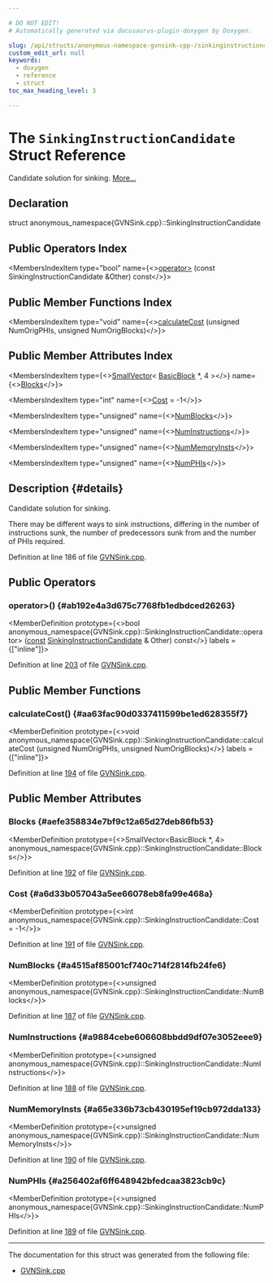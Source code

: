 ```yaml
---

# DO NOT EDIT!
# Automatically generated via docusaurus-plugin-doxygen by Doxygen.

slug: /api/structs/anonymous-namespace-gvnsink-cpp-/sinkinginstructioncandidate
custom_edit_url: null
keywords:
  - doxygen
  - reference
  - struct
toc_max_heading_level: 3

---
```





# The `SinkingInstructionCandidate` Struct Reference

<DoxygenPage pluginConfig={pluginConfig}>

Candidate solution for sinking. <a href="#details">More...</a>

## Declaration

<CodeBlock>struct anonymous_namespace{GVNSink.cpp}::SinkingInstructionCandidate</CodeBlock>

## Public Operators Index

<MembersIndex>

<MembersIndexItem
  type="bool"
  name={<><a href="#ab192e4a3d675c7768fb1edbdced26263">operator&gt;</a> (const SinkingInstructionCandidate &amp;Other) const</>}>
</MembersIndexItem>

</MembersIndex>

## Public Member Functions Index

<MembersIndex>

<MembersIndexItem
  type="void"
  name={<><a href="#aa63fac90d0337411599be1ed628355f7">calculateCost</a> (unsigned NumOrigPHIs, unsigned NumOrigBlocks)</>}>
</MembersIndexItem>

</MembersIndex>

## Public Member Attributes Index

<MembersIndex>

<MembersIndexItem
  type={<><a href="/docs/api/classes/llvm/smallvector">SmallVector</a>&lt; <a href="/docs/api/classes/llvm/basicblock">BasicBlock</a> &#42;, 4 &gt;</>}
  name={<><a href="#aefe358834e7bf9c12a65d27deb86fb53">Blocks</a></>}>
</MembersIndexItem>

<MembersIndexItem
  type="int"
  name={<><a href="#a6d33b057043a5ee66078eb8fa99e468a">Cost</a> = -1</>}>
</MembersIndexItem>

<MembersIndexItem
  type="unsigned"
  name={<><a href="#a4515af85001cf740c714f2814fb24fe6">NumBlocks</a></>}>
</MembersIndexItem>

<MembersIndexItem
  type="unsigned"
  name={<><a href="#a9884cebe606608bbdd9df07e3052eee9">NumInstructions</a></>}>
</MembersIndexItem>

<MembersIndexItem
  type="unsigned"
  name={<><a href="#a65e336b73cb430195ef19cb972dda133">NumMemoryInsts</a></>}>
</MembersIndexItem>

<MembersIndexItem
  type="unsigned"
  name={<><a href="#a256402af6ff648942bfedcaa3823cb9c">NumPHIs</a></>}>
</MembersIndexItem>

</MembersIndex>

## Description {#details}

Candidate solution for sinking.

There may be different ways to sink instructions, differing in the number of instructions sunk, the number of predecessors sunk from and the number of PHIs required.

Definition at line 186 of file <a href="/docs/api/files/lib/lib/transforms/lib/transforms/scalar/gvnsink-cpp">GVNSink.cpp</a>.

<SectionDefinition>

## Public Operators

### operator&gt;() {#ab192e4a3d675c7768fb1edbdced26263}

<MemberDefinition
  prototype={<>bool anonymous&#95;namespace&#123;GVNSink.cpp&#125;::SinkingInstructionCandidate::operator&gt; (<a href="/docs/api/files/lib/lib/target/lib/target/aarch64/aarch64promoteconstant-cpp/#a90f8350fecae261c25be85d38b451bff">const</a> <a href="/docs/api/structs/anonymous-namespace-gvnsink-cpp-/sinkinginstructioncandidate">SinkingInstructionCandidate</a> &amp; Other) const</>}
  labels = {["inline"]}>

Definition at line <a href="/docs/api/files/lib/lib/transforms/lib/transforms/scalar/gvnsink-cpp/#l00203">203</a> of file <a href="/docs/api/files/lib/lib/transforms/lib/transforms/scalar/gvnsink-cpp">GVNSink.cpp</a>.
</MemberDefinition>

</SectionDefinition>

<SectionDefinition>

## Public Member Functions

### calculateCost() {#aa63fac90d0337411599be1ed628355f7}

<MemberDefinition
  prototype={<>void anonymous&#95;namespace&#123;GVNSink.cpp&#125;::SinkingInstructionCandidate::calculateCost (unsigned NumOrigPHIs, unsigned NumOrigBlocks)</>}
  labels = {["inline"]}>

Definition at line <a href="/docs/api/files/lib/lib/transforms/lib/transforms/scalar/gvnsink-cpp/#l00194">194</a> of file <a href="/docs/api/files/lib/lib/transforms/lib/transforms/scalar/gvnsink-cpp">GVNSink.cpp</a>.
</MemberDefinition>

</SectionDefinition>

<SectionDefinition>

## Public Member Attributes

### Blocks {#aefe358834e7bf9c12a65d27deb86fb53}

<MemberDefinition
  prototype={<>SmallVector&lt;BasicBlock &#42;, 4&gt; anonymous&#95;namespace&#123;GVNSink.cpp&#125;::SinkingInstructionCandidate::Blocks</>}>

Definition at line <a href="/docs/api/files/lib/lib/transforms/lib/transforms/scalar/gvnsink-cpp/#l00192">192</a> of file <a href="/docs/api/files/lib/lib/transforms/lib/transforms/scalar/gvnsink-cpp">GVNSink.cpp</a>.
</MemberDefinition>

### Cost {#a6d33b057043a5ee66078eb8fa99e468a}

<MemberDefinition
  prototype={<>int anonymous&#95;namespace&#123;GVNSink.cpp&#125;::SinkingInstructionCandidate::Cost = -1</>}>

Definition at line <a href="/docs/api/files/lib/lib/transforms/lib/transforms/scalar/gvnsink-cpp/#l00191">191</a> of file <a href="/docs/api/files/lib/lib/transforms/lib/transforms/scalar/gvnsink-cpp">GVNSink.cpp</a>.
</MemberDefinition>

### NumBlocks {#a4515af85001cf740c714f2814fb24fe6}

<MemberDefinition
  prototype={<>unsigned anonymous&#95;namespace&#123;GVNSink.cpp&#125;::SinkingInstructionCandidate::NumBlocks</>}>

Definition at line <a href="/docs/api/files/lib/lib/transforms/lib/transforms/scalar/gvnsink-cpp/#l00187">187</a> of file <a href="/docs/api/files/lib/lib/transforms/lib/transforms/scalar/gvnsink-cpp">GVNSink.cpp</a>.
</MemberDefinition>

### NumInstructions {#a9884cebe606608bbdd9df07e3052eee9}

<MemberDefinition
  prototype={<>unsigned anonymous&#95;namespace&#123;GVNSink.cpp&#125;::SinkingInstructionCandidate::NumInstructions</>}>

Definition at line <a href="/docs/api/files/lib/lib/transforms/lib/transforms/scalar/gvnsink-cpp/#l00188">188</a> of file <a href="/docs/api/files/lib/lib/transforms/lib/transforms/scalar/gvnsink-cpp">GVNSink.cpp</a>.
</MemberDefinition>

### NumMemoryInsts {#a65e336b73cb430195ef19cb972dda133}

<MemberDefinition
  prototype={<>unsigned anonymous&#95;namespace&#123;GVNSink.cpp&#125;::SinkingInstructionCandidate::NumMemoryInsts</>}>

Definition at line <a href="/docs/api/files/lib/lib/transforms/lib/transforms/scalar/gvnsink-cpp/#l00190">190</a> of file <a href="/docs/api/files/lib/lib/transforms/lib/transforms/scalar/gvnsink-cpp">GVNSink.cpp</a>.
</MemberDefinition>

### NumPHIs {#a256402af6ff648942bfedcaa3823cb9c}

<MemberDefinition
  prototype={<>unsigned anonymous&#95;namespace&#123;GVNSink.cpp&#125;::SinkingInstructionCandidate::NumPHIs</>}>

Definition at line <a href="/docs/api/files/lib/lib/transforms/lib/transforms/scalar/gvnsink-cpp/#l00189">189</a> of file <a href="/docs/api/files/lib/lib/transforms/lib/transforms/scalar/gvnsink-cpp">GVNSink.cpp</a>.
</MemberDefinition>

</SectionDefinition>

<hr/>

The documentation for this struct was generated from the following file:

<ul>
<li><a href="/docs/api/files/lib/lib/transforms/lib/transforms/scalar/gvnsink-cpp">GVNSink.cpp</a></li>
</ul>

</DoxygenPage>

